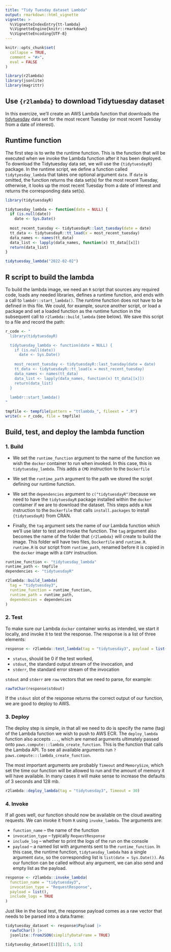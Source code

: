 ```yaml
---
title: "Tidy Tuesday dataset Lambda"
output: rmarkdown::html_vignette
vignette: >
  %\VignetteIndexEntry{tt-lambda}
  %\VignetteEngine{knitr::rmarkdown}
  %\VignetteEncoding{UTF-8}
---
```


```r
knitr::opts_chunk$set(
  collapse = TRUE,
  comment = "#>",
  eval = FALSE
)
```

```r
library(r2lambda)
library(jsonlite)
library(magrittr)
```

## Use `{r2lambda}` to download Tidytuesday dataset

In this exercize, we'll create an AWS Lambda function that downloads
the [tidytuesday](https://github.com/rfordatascience/tidytuesday/tree/master/data/2023/2023-02-07) 
data set for the most recent Tuesday (or most recent Tuesday from a date of interest).

## Runtime function

The first step is to write the runtime function. This is the function that will be
executed when we invoke the Lambda function after it has been deployed. To download 
the Tidytuesday data set, we will use the `{tidytuesdayR}` package. In the runtime 
script, we define a function called `tidytyesday_lambda` that takes one optional 
argument `date`. If `date` is omitted, the function returns the data set(s) for the most 
recent Tuesday, otherwise, it looks up the most recent Tuesday from a date of interest 
and returns the corresponding data set(s).

```r
library(tidytuesdayR)

tidytuesday_lambda <- function(date = NULL) {
  if (is.null(date))
    date <- Sys.Date()
  
  most_recent_tuesday <- tidytuesdayR::last_tuesday(date = date)
  tt_data <- tidytuesdayR::tt_load(x = most_recent_tuesday)
  data_names <- names(tt_data)
  data_list <- lapply(data_names, function(x) tt_data[[x]])
  return(data_list)
}

tidytuesday_lambda("2022-02-02")
```

## R script to build the lambda

To build the lambda image, we need an `R` script that sources any required code,
loads any needed libraries, defines a runtime function, and ends with a call to 
`lambdr::start_lambda()`. The runtime function does not have to be defined in this 
file. We could, for example, source another script, or load a package and set a 
loaded function as the runtime function in the subsequent call to `r2lambda::build_lambda`
(see below). We save this script to a file and record the path:

```r
r_code <- "
  library(tidytuesdayR)

  tidytuesday_lambda <- function(date = NULL) {
    if (is.null(date))
      date <- Sys.Date()
    
    most_recent_tuesday <- tidytuesdayR::last_tuesday(date = date)
    tt_data <- tidytuesdayR::tt_load(x = most_recent_tuesday)
    data_names <- names(tt_data)
    data_list <- lapply(data_names, function(x) tt_data[[x]])
    return(data_list)
  }
  
  lambdr::start_lambda()
"

tmpfile <- tempfile(pattern = "ttlambda_", fileext = ".R")
write(x = r_code, file = tmpfile)
```

## Build, test, and deploy the lambda function

### 1. Build

- We set the `runtime_function` argument to the name of the function we wish the 
`docker` container to run when invoked. In this case, this is `tidytuesday_lambda`.
This adds a `CMD` instruction to the `Dockerfile`

- We set the `runtime_path` argument to the path we stored the script defining our
runtime function.

- We set the `dependencies` argument to `c("tidytuesdayR")`because we need to 
have the `tidytuesdayR` package installed within the `docker` container if we are
to download the dataset. This steps adds a `RUN` instruction to the `Dockerfile`
that calls `install.packages` to install `{tidytuesdayR}` from CRAN.

- Finally, the `tag` argument sets the name of our Lambda function which we'll use 
later to test and invoke the function. The `tag` argument also becomes the name of 
the folder that `{r2lambda}` will create to build the image. This folder will have
two files, `Dockerfile` and `runtime.R`. `runtime.R` is our script from `runtime_path`,
renamed before it is copied in the `docker` image with a `COPY` instruction.

```r
runtime_function <- "tidytuesday_lambda"
runtime_path <- tmpfile
dependencies <- "tidytuesdayR"

r2lambda::build_lambda(
  tag = "tidytuesday3",
  runtime_function = runtime_function,
  runtime_path = runtime_path,
  dependencies = dependencies
)
```

### 2. Test

To make sure our Lambda `docker` container works as intended, we start it locally,
and invoke it to test the response. The response is a list of three elements:

```r
response <- r2lambda::test_lambda(tag = "tidytuesday3", payload = list(date = Sys.Date()))
```

- `status`, should be 0 if the test worked,
- `stdout`, the standard output stream of the invocation, and
- `stderr`, the standard error stream of the invocation

`stdout` and `stderr` are `raw` vectors that we need to parse, for example:

```r
rawToChar(response$stdout) 
```

If the `stdout` slot of the response returns the correct output of our function,
we are good to deploy to AWS.

### 3. Deploy

The deploy step is simple, in that all we need to do is specify the name (tag) of 
the Lambda function we wish to push to AWS ECR. The `deploy_lambda` function also
accepts `...`, which are named arguments ultimately passed onto 
`paws.compute:::lambda_create_function`. This is the function that calls the Lambda
API. To see all available arguments run `?paws.compute:::lambda_create_function`.

The most important arguments are probably `Timeout` and `MemorySize`, which set 
the time our function will be allowed to run and the amount of memory it will have
available. In many cases it will make sense to increase the defaults of 3 seconds
and 128 mb.

```r
r2lambda::deploy_lambda(tag = "tidytuesday3", Timeout = 30)
```

### 4. Invoke 

If all goes well, our function should now be available on the cloud awaiting requests.
We can invoke it from `R` using `invoke_lambda`. The arguments are:

- `function_name` -- the name of the function
- `invocation_type` -- typically `RequestResponse`
- `include_log` -- whether to print the logs of the run on the console
- `payload` -- a named list with arguments sent to the `runtime_function`. In this
case, the runtime function, `tidytuesday_lambda` has a single argument `date`, so
the corresponding list is `list(date = Sys.Date())`. As our function can be called
without any argument, we can also send and empty list as the payload.

```r
response <- r2lambda::invoke_lambda(
  function_name = "tidytuesday3",
  invocation_type = "RequestResponse",
  payload = list(),
  include_logs = TRUE
)
```

Just like in the local test, the response payload comes as a raw vector that needs to 
be parsed into a data.frame:

```r
tidytuesday_dataset <- response$Payload |> 
  rawToChar() |> 
  jsonlite::fromJSON(simplifyDataFrame = TRUE)

tidytuesday_dataset[[1]][1:5, 1:5]
```

